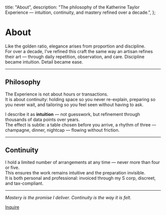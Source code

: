   title: "About",
  description:
    "The philosophy of the Katherine Taylor Experience — intuition, continuity, and mastery refined over a decade.",
};

# About

Like the golden ratio, elegance arises from proportion and discipline.  
For over a decade, I've refined this craft the same way an artisan refines their art — through daily repetition, observation, and care. Discipline became intuition. Detail became ease.

---

## Philosophy

The Experience is not about hours or transactions.  
It is about continuity: holding space so you never re-explain, preparing so you never wait, and tailoring so you feel seen without having to ask.

I describe it as **intuition** — not guesswork, but refinement through thousands of data points over years.  
The effect is subtle: a table chosen before you arrive, a rhythm of three — champagne, dinner, nightcap — flowing without friction.

---

## Continuity

I hold a limited number of arrangements at any time — never more than four or five.  
This ensures the work remains intuitive and the preparation invisible.  
It is both personal and professional: invoiced through my S corp, discreet, and tax-compliant.

---

*Mastery is the promise I deliver. Continuity is the way it is felt.*

<div className="flex justify-center mt-12">
  <a
    href="/inquire"
    data-cta="inquire"
    className="inline-flex items-center rounded-full bg-black text-white px-8 py-3 text-base font-medium hover:opacity-90 transition"
  >
    Inquire
  </a>
</div>


